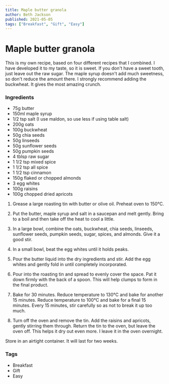 ```yaml
---
title: Maple butter granola
author: Beth Jackson
published: 2021-05-05
tags: ["Breakfast", "Gift", "Easy"]
---
```


# Maple butter granola

This is my own recipe, based on four different recipes that I combined. I have developed it to my taste, so it is sweet. If you don't have a sweet tooth, just leave out the raw sugar. The maple syrup doesn't add much sweetness, so don't reduce the amount there. I strongly recommend adding the buckwheat. It gives the most amazing crunch.

### Ingredients

- 75g butter
- 150ml maple syrup
- 1/2 tsp salt (I use maldon, so use less if using table salt)
- 200g oats
- 100g buckwheat
- 50g chia seeds
- 50g linseeds
- 50g sunflower seeds
- 50g pumpkin seeds
- 4 tblsp raw sugar
- 1 1/2 tsp mixed spice
- 1 1/2 tsp all spice
- 1 1/2 tsp cinnamon
- 150g flaked or chopped almonds
- 3 egg whites
- 100g raisins
- 100g chopped dried apricots

1. Grease a large roasting tin with butter or olive oil. Preheat oven to 150°C.

2. Put the butter, maple syrup and salt in a saucepan and melt gently. Bring to a boil and then take off the heat to cool a little.

3. In a large bowl, combine the oats, buckwheat, chia seeds, linseeds, sunflower seeds, pumpkin seeds, sugar, spices, and almonds. Give it a good stir.

4. In a small bowl, beat the egg whites until it holds peaks.

5. Pour the butter liquid into the dry ingredients and stir. Add the egg whites and gently fold in until completely incorporated.

6. Pour into the roasting tin and spread to evenly cover the space. Pat it down firmly with the back of a spoon. This will help clumps to form in the final product.

7. Bake for 30 minutes. Reduce temperature to 130°C and bake for another 15 minutes. Reduce temperature to 100°C and bake for a final 15 minutes. Every 15 minutes, stir carefully so as not to break it up too much.

8. Turn off the oven and remove the tin. Add the raisins and apricots, gently stirring them through. Return the tin to the oven, but leave the oven off. This helps it dry out even more. I leave it in the oven overnight.

Store in an airtight container. It will last for two weeks.

### Tags

- Breakfast
- Gift
- Easy
